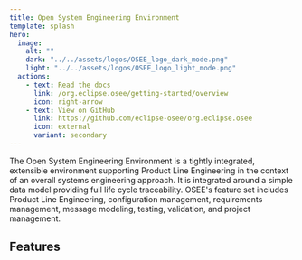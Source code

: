 ```yaml
---
title: Open System Engineering Environment
template: splash
hero:
  image:
    alt: ""
    dark: "../../assets/logos/OSEE_logo_dark_mode.png"
    light: "../../assets/logos/OSEE_logo_light_mode.png"
  actions:
    - text: Read the docs
      link: /org.eclipse.osee/getting-started/overview
      icon: right-arrow
    - text: View on GitHub
      link: https://github.com/eclipse-osee/org.eclipse.osee
      icon: external
      variant: secondary
---
```



The Open System Engineering Environment is a tightly integrated,
extensible environment supporting Product Line Engineering in the
context of an overall systems engineering approach. It is
integrated around a simple data model providing
full life cycle traceability. OSEE's feature set includes Product
Line Engineering, configuration management, requirements
management, message modeling, testing, validation, and project management.

## Features

<CardGrid>
  <LinkCard
    title="MIM"
    href="/org.eclipse.osee/mim/mim-overview"
    description="The Message Interface Modeler (MIM) allows for easy, consistent management of messaging ICDs for communication between real-time systems."
  />
  <LinkCard
    title="Zenith"
    href="/org.eclipse.osee/zenith/zenith-overview"
    description="Zenith is a dashboard that displays detailed and historical test results."
  />
  <LinkCard
    title="BAT"
    href="/org.eclipse.osee/bat/bat-overview"
    description="The Block Applicability Tool (BAT) processes files containing feature/configuration tags, and returns the files sanitized for a specific configuration."
  />
</CardGrid>
